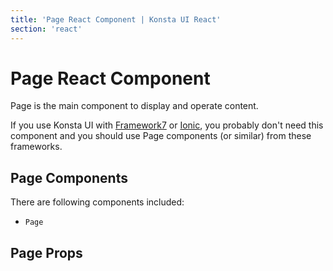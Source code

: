 ```yaml
---
title: 'Page React Component | Konsta UI React'
section: 'react'
---
```



# Page React Component

Page is the main component to display and operate content.

If you use Konsta UI with [Framework7](https://framework7.io) or [Ionic](https://ionicframework.com), you probably don't need this component and you should use Page components (or similar) from these frameworks.

## Page Components

There are following components included:

- `Page`

## Page Props

<PageProps />
